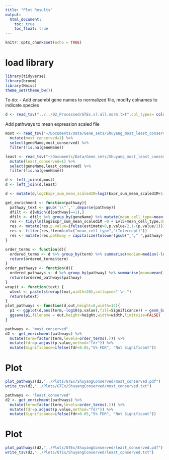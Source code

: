```yaml
---
title: "Plot Results"
output: 
  html_document:
    toc: true
    toc_float: true
---
```


```r
knitr::opts_chunk$set(echo = TRUE)
```

# load library

```r
library(tidyverse)
library(broom)
library(Hmisc)
theme_set(theme_bw())
```

To do: 
- Add ensembl gene names to normalized file, modify colnames to indicate species

```r
d <- read_tsv("../../02_Processed/GTEx.v7.all.norm.txt",col_types= cols(ENTREZ = "c"))
```

Add pathways to mean expression scaled file

```r
most <- read_tsv("~/Documents/Data/Gene_sets/Shuyang_most_least_conserved/genes_MOST_conserved_exon_191107.txt")  %>% 
  mutate(most_conserved=1) %>% 
  select(geneName,most_conserved) %>% 
  filter(!is.na(geneName))

least <- read_tsv("~/Documents/Data/Gene_sets/Shuyang_most_least_conserved/genes_LEAST_conserved_exon_191107.txt")  %>% 
  mutate(least_conserved=1) %>% 
  select(geneName,least_conserved) %>% 
  filter(!is.na(geneName))
```

```r
d <- left_join(d,most)
d <- left_join(d,least)
```


```r
d <- mutate(d,log2Expr_sum_mean_scaled1M=log2(Expr_sum_mean_scaled1M+1))
```

```r
get_enrichment <- function(pathway){
  pathway_text <- gsub('\\"','',deparse(pathway))
  dfilt <- d[which(d[pathway]==1),]
  dfilt <- dfilt %>% group_by(geneName) %>% mutate(mean_cell_type=mean(log2Expr_sum_mean_scaled1M))
  res <- tidy(lm(log2Expr_sum_mean_scaled1M ~0 + Lvl5+mean_cell_type,data=dfilt)) %>% mutate(term=gsub("Lvl5","",term))
  res <- mutate(res,p.value=ifelse(estimate>0,p.value/2,1-(p.value/2))) %>% arrange(p.value) 
  res <- filter(res,!term%in%c("mean_cell_type","(Intercept)"))
  res <- mutate(res,pathway = capitalize(tolower(gsub("_"," ",pathway))))
}
```

```r
order_terms <- function(d){
  ordered_terms <- d %>% group_by(term) %>% summarise(median=median(-log10(p.value))) %>% arrange(median) %>% select(term)
  return(ordered_terms$term)
}
order_pathways <- function(d){
  ordered_pathways <- d %>% group_by(pathway) %>% summarise(mean=mean(-log10(p.value))) %>% arrange(-mean) %>% select(pathway)
  return(ordered_pathways$pathway)
}
wrapit <- function(text) {
  wtext <- paste(strwrap(text,width=20),collapse=" \n ")
  return(wtext)
}
plot_pathways <- function(d,out,height=8,width=14){
  p1 <- ggplot(d,aes(term,-log10(p.value),fill=Significance)) + geom_bar(stat="identity") + coord_flip() + xlab("") + ylab("-log10(pvalue)") + facet_wrap(~pathway,scales = "free_x") 
  ggsave(p1,filename = out,height=height,width=width,limitsize=FALSE)
}
```


```r
pathways <- "most_conserved"
d2 <- get_enrichment(pathways) %>% 
  mutate(term=factor(term,levels=order_terms(.))) %>% 
  mutate(fdr=p.adjust(p.value,method="fdr")) %>%
  mutate(Significance=ifelse(fdr<0.05,"5% FDR", "Not Significant"))
```

# Plot

```r
plot_pathways(d2,"../Plots/GTEx/ShuyangConserved/most_conserved.pdf")
write_tsv(d2,"../Plots/GTEx/ShuyangConserved/most_conserved.txt")
```


```r
pathways <- "least_conserved"
d2 <- get_enrichment(pathways) %>% 
  mutate(term=factor(term,levels=order_terms(.))) %>% 
  mutate(fdr=p.adjust(p.value,method="fdr")) %>%
  mutate(Significance=ifelse(fdr<0.05,"5% FDR", "Not Significant"))
```

# Plot

```r
plot_pathways(d2,"../Plots/GTEx/ShuyangConserved/least_conserved.pdf")
write_tsv(d2,"../Plots/GTEx/ShuyangConserved/least_conserved.txt")
```